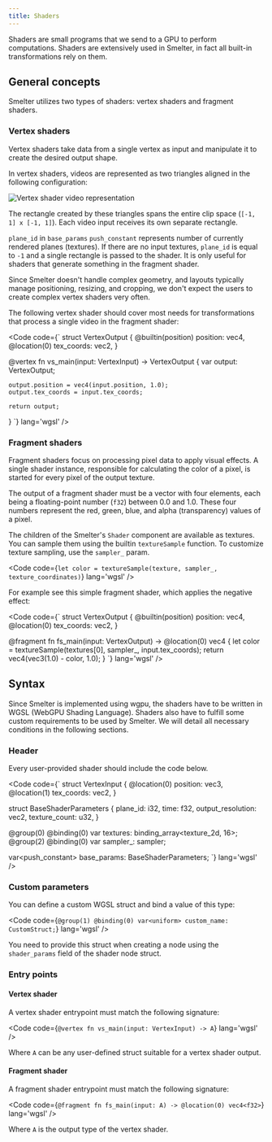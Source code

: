 ```yaml
---
title: Shaders
---
```


Shaders are small programs that we send to a GPU to perform computations. Shaders are extensively used in Smelter, in fact all built-in transformations rely on them.

## General concepts
Smelter utilizes two types of shaders: vertex shaders and fragment shaders.

### Vertex shaders
Vertex shaders take data from a single vertex as input and manipulate it to create the desired output shape.

In vertex shaders, videos are represented as two triangles aligned in the following configuration:

<Image src={vertexShader} alt="Vertex shader video representation" />

The rectangle created by these triangles spans the entire clip space (`[-1, 1] x [-1, 1]`). Each video input receives its own separate rectangle.

`plane_id` in `base_params` `push_constant` represents number of currently rendered planes (textures). If there are no input textures, `plane_id` is equal to `-1` and a single rectangle is passed to the shader. It is only useful for shaders that generate something in the fragment shader.

Since Smelter doesn't handle complex geometry, and layouts typically manage positioning, resizing, and cropping, we don't expect the users to create complex vertex shaders very often.

The following vertex shader should cover most needs for transformations that process a single video in the fragment shader:

<Code code={`
struct VertexOutput {
    @builtin(position) position: vec4<f32>,
    @location(0) tex_coords: vec2<f32>,
}

@vertex
fn vs_main(input: VertexInput) -> VertexOutput {
    var output: VertexOutput;

    output.position = vec4(input.position, 1.0);
    output.tex_coords = input.tex_coords;

    return output;
}
`} lang='wgsl' />

### Fragment shaders
Fragment shaders focus on processing pixel data to apply visual effects. A single shader instance, responsible for calculating the color of a pixel, is started for every pixel of the output texture.

The output of a fragment shader must be a vector with four elements, each being a floating-point number (`f32`) between 0.0 and 1.0. These four numbers represent the red, green, blue, and alpha (transparency) values of a pixel.

The children of the Smelter's `Shader` component are available as textures. You can sample them using the builtin `textureSample` function. To customize texture sampling, use the `sampler_` param.

<Code code={`
let color = textureSample(texture, sampler_, texture_coordinates)
`} lang='wgsl' />

For example see this simple fragment shader, which applies the negative effect:

<Code code={`
struct VertexOutput {
    @builtin(position) position: vec4<f32>,
    @location(0) tex_coords: vec2<f32>,
}

@fragment
fn fs_main(input: VertexOutput) -> @location(0) vec4<f32> {
    let color = textureSample(textures[0], sampler_, input.tex_coords);
    return vec4(vec3(1.0) - color, 1.0);
}
`} lang='wgsl' />

## Syntax
Since Smelter is implemented using wgpu, the shaders have to be written in WGSL (WebGPU Shading Language). Shaders also have to fulfill some custom requirements to be used by Smelter. We will detail all necessary conditions in the following sections.

### Header
Every user-provided shader should include the code below.

<Code code={`
struct VertexInput {
    @location(0) position: vec3<f32>,
    @location(1) tex_coords: vec2<f32>,
}

struct BaseShaderParameters {
    plane_id: i32,
    time: f32,
    output_resolution: vec2<u32>,
    texture_count: u32,
}

@group(0) @binding(0) var textures: binding_array<texture_2d<f32>, 16>;
@group(2) @binding(0) var sampler_: sampler;

var<push_constant> base_params: BaseShaderParameters;
`} lang='wgsl' />

### Custom parameters
You can define a custom WGSL struct and bind a value of this type:

<Code code={`
@group(1) @binding(0) var<uniform> custom_name: CustomStruct;
`} lang='wgsl' />

You need to provide this struct when creating a node using the `shader_params` field of the shader node struct.

### Entry points

#### Vertex shader
A vertex shader entrypoint must match the following signature:

<Code code={`
@vertex
fn vs_main(input: VertexInput) -> A
`} lang='wgsl' />

Where `A` can be any user-defined struct suitable for a vertex shader output.

#### Fragment shader
A fragment shader entrypoint must match the following signature:

<Code code={`
@fragment
fn fs_main(input: A) -> @location(0) vec4<f32>
`} lang='wgsl' />

Where `A` is the output type of the vertex shader.


